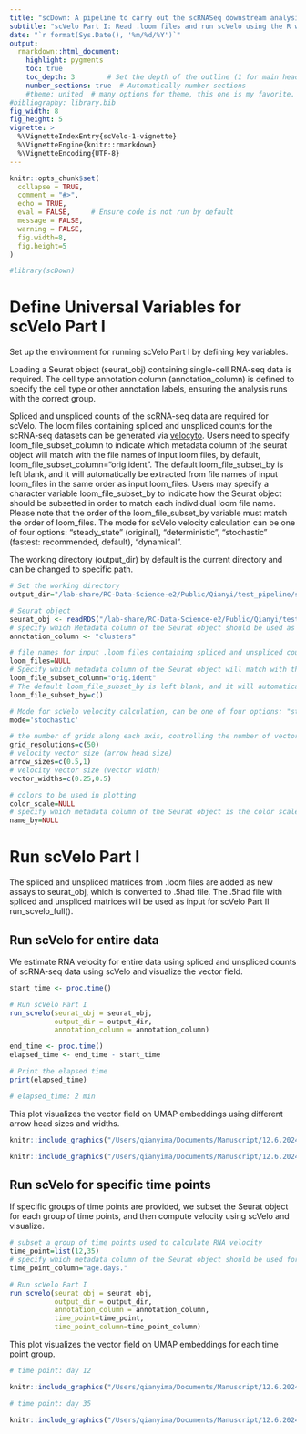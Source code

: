 ```yaml
---
title: "scDown: A pipeline to carry out the scRNASeq downstream analysis"
subtitle: "scVelo Part I: Read .loom files and run scVelo using the R wrapper velociraptor"
date: "`r format(Sys.Date(), '%m/%d/%Y')`"
output: 
  rmarkdown::html_document:
    highlight: pygments
    toc: true
    toc_depth: 3        # Set the depth of the outline (1 for main headers, 2 for subheaders, etc.)
    number_sections: true  # Automatically number sections
    #theme: united  # many options for theme, this one is my favorite.
#bibliography: library.bib
fig_width: 8 
fig_height: 5 
vignette: >
  %\VignetteIndexEntry{scVelo-1-vignette}
  %\VignetteEngine{knitr::rmarkdown}
  %\VignetteEncoding{UTF-8}
---
```


```r
knitr::opts_chunk$set(
  collapse = TRUE,
  comment = "#>",
  echo = TRUE,
  eval = FALSE,     # Ensure code is not run by default
  message = FALSE,
  warning = FALSE,
  fig.width=8, 
  fig.height=5
)
```

```r
#library(scDown)
```

# Define Universal Variables for scVelo Part I
Set up the environment for running scVelo Part I by defining key variables. 

Loading a Seurat object (seurat_obj) containing single-cell RNA-seq data is required. The cell type annotation column (annotation_column) is defined to specify the cell type or other annotation labels, ensuring the analysis runs with the correct group.

Spliced and unspliced counts of the scRNA-seq data are required for scVelo. The loom files containing spliced and unspliced counts for the scRNA-seq datasets can be generated via [velocyto](https://velocyto.org/velocyto.py/tutorial/index.html). Users need to specify loom_file_subset_column to indicate which metadata column of the seurat object will match with the file names of input loom files, by default, loom_file_subset_column="orig.ident". The default loom_file_subset_by is left blank, and it will automatically be extracted from file names of input loom_files in the same order as input loom_files. Users may specify a character variable loom_file_subset_by to indicate how the Seurat object should be subsetted in order to match each indivdidual loom file name. Please note that the order of the loom_file_subset_by variable must match the order of loom_files. The mode for scVelo velocity calculation can be one of four options: "steady_state" (original), "deterministic", "stochastic" (fastest: recommended, default), "dynamical". 

The working directory (output_dir) by default is the current directory and can be changed to specific path. 


```r
# Set the working directory
output_dir="/lab-share/RC-Data-Science-e2/Public/Qianyi/test_pipeline/scdown/scDown/tests"

# Seurat object
seurat_obj <- readRDS("/lab-share/RC-Data-Science-e2/Public/Qianyi/test_pipeline/scdown/scDown/inst/extdata/DentateGyrus/10X43_1_spliced_unspliced.rds")
# specify which Metadata column of the Seurat object should be used as cell type annotation
annotation_column <- "clusters"

# file names for input .loom files containing spliced and unspliced counts of scRNA-seq data (This is required unless the spliced and unspliced data are already supplied in the Seurat object) 
loom_files=NULL
# Specify which metadata column of the Seurat object will match with the file names of input loom files, default "orig.ident"
loom_file_subset_column="orig.ident"
# The default loom_file_subset_by is left blank, and it will automatically be extracted from file names of input loom_files in the same order as input loom_files
loom_file_subset_by=c()

# Mode for scVelo velocity calculation, can be one of four options: "steady_state" (original), "deterministic", "stochastic" (fastest: recommended, default), "dynamical"
mode='stochastic'

# the number of grids along each axis, controlling the number of vectors on umap
grid_resolutions=c(50)
# velocity vector size (arrow head size)
arrow_sizes=c(0.5,1)
# velocity vector size (vector width)
vector_widths=c(0.25,0.5)

# colors to be used in plotting
color_scale=NULL
# specify which metadata column of the Seurat object is the color scale named by
name_by=NULL

```

# Run scVelo Part I
The spliced and unspliced matrices from .loom files are added as new assays to seurat_obj, which is converted to .5had file. The .5had file with spliced and unspliced matrices will be used as input for scVelo Part II run_scvelo_full(). 

## Run scVelo for entire data
We estimate RNA velocity for entire data using spliced and unspliced counts of scRNA-seq data using scVelo and visualize the vector field. 

```r
start_time <- proc.time()

# Run scVelo Part I
run_scvelo(seurat_obj = seurat_obj,
           output_dir = output_dir,
           annotation_column = annotation_column)

end_time <- proc.time()
elapsed_time <- end_time - start_time

# Print the elapsed time
print(elapsed_time)

```
```r
# elapsed_time: 2 min
```
This plot visualizes the vector field on UMAP embeddings using different arrow head sizes and widths. 

```r

knitr::include_graphics("/Users/qianyima/Documents/Manuscript/12.6.2024_vignettes/plot/R_wrapper/velocityField__gridRes50_arrowSize0.5_width0.5.png")

```

```r

knitr::include_graphics("/Users/qianyima/Documents/Manuscript/12.6.2024_vignettes/plot/R_wrapper/velocityField__gridRes50_arrowSize1_width0.5.png")

```



## Run scVelo for specific time points
If specific groups of time points are provided, we subset the Seurat object for each group of time points, and then compute velocity using scVelo and visualize. 

```r
# subset a group of time points used to calculate RNA velocity
time_point=list(12,35)
# specify which metadata column of the Seurat object should be used for time_point subset
time_point_column="age.days."

# Run scVelo Part I
run_scvelo(seurat_obj = seurat_obj,
           output_dir = output_dir,
           annotation_column = annotation_column,
           time_point=time_point,
           time_point_column=time_point_column)

```

This plot visualizes the vector field on UMAP embeddings for each time point group. 

```r
# time point: day 12 
```
```r

knitr::include_graphics("/Users/qianyima/Documents/Manuscript/12.6.2024_vignettes/plot/R_wrapper/velocityField_12_gridRes50_arrowSize0.5_width0.5.png")

```
```r
# time point: day 35 
```
```r
knitr::include_graphics("/Users/qianyima/Documents/Manuscript/12.6.2024_vignettes/plot/R_wrapper/velocityField_35_gridRes50_arrowSize0.5_width0.5.png")

```
